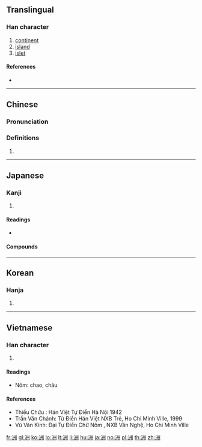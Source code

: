 ==Translingual==
{{stroke order|strokes=9}}

===Han character===
{{Han char|rn=85|rad=水|as=06|sn=9|four=32100|canj=EILL|ids=⿰氵州}}

# [[continent]]
# [[island]]
# [[islet]]

====References====
* {{Han ref|kx=0622.090|dkj=17413|dj=1018.070|hdz=31616.060|uh=6D32|ud=27954|bh=AC77|bd=44151}}

----

==Chinese==
{{zh-forms}}

===Pronunciation===
{{zh-pron
|m=zhōu
|c=zau1
|mn=chiu
|mc=y
|oc=y
|ma=
|cat=n
}}

===Definitions===
{{zh-hanzi}}

# {{rfdef|zh}}

----

==Japanese==

===Kanji===
{{ja-kanji|grade=|rs=水06}}

# {{defn|lang=ja|sort=水06}}

====Readings====
* {{ja-readings|goon=[[す]] (su)|kanon=[[しゅう]] (shū)|kun=[[しま]] (shima)}}

====Compounds====
{{der5
| {{ja-l|欧洲}}
| {{ja-l|五大洲}}
| {{ja-l|濠洲|ごうしゅう|Gōshū}}
| {{ja-l|砂洲}}
| {{ja-l|坐洲}}, {{ja-l|座洲}}
| {{ja-l|三角洲}}
| {{ja-l|川洲}}
| {{ja-l|大八洲}}
| {{ja-l|大八洲国}}
| {{ja-l|中洲}}
| {{ja-l|白洲}}
| {{ja-l|八洲}}
| {{ja-l|八洲国}}
| {{ja-l|満洲}}
}}

----

==Korean==

===Hanja===
{{ko-hanja|hangeul=주|eumhun=|rv=ju|mr=chu|y=cwu}}

# {{defn|lang=ko|sort=水06}}

----

==Vietnamese==

===Han character===
{{vi-hantu|[[châu]], [[chao]]|rs=水06}}

# {{defn|lang=vi|sort=水06}}

====Readings====
* Nôm: chao, châu

====References====
* Thiều Chửu : Hán Việt Tự Điển Hà Nội 1942
* Trần Văn Chánh: Từ Điển Hán Việt NXB Trẻ, Ho Chi Minh Ville, 1999
* Vũ Văn Kính: Đại Tự Điển Chữ Nôm , NXB Văn Nghệ, Ho Chi Minh Ville

[[fr:洲]]
[[gl:洲]]
[[ko:洲]]
[[lo:洲]]
[[lt:洲]]
[[li:洲]]
[[hu:洲]]
[[ja:洲]]
[[no:洲]]
[[pl:洲]]
[[th:洲]]
[[zh:洲]]